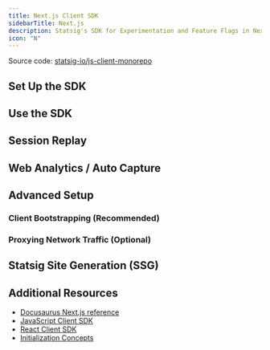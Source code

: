 ```yaml
---
title: Next.js Client SDK
sidebarTitle: Next.js
description: Statsig's SDK for Experimentation and Feature Flags in Next.js applications.
icon: "N"
---
```




<Callout icon="github">
Source code: <a href="https://github.com/statsig-io/js-client-monorepo" target="_blank" rel="noreferrer">statsig-io/js-client-monorepo</a>
</Callout>

## Set Up the SDK

<Steps>
  <Step title="Install the SDK">
    <Installation/>
    <aiSetup/>
  </Step>
  <Step title="Initialize the SDK">
    <manualInstallation/>
  </Step>
</Steps>

## Use the SDK

<checkGateIntro/>
<checkGate/>

<getDynamicConfigIntro/>
<getDynamicConfig/>

<getExperimentLayerIntro/>

<getExperiment/>

<paramStoresIntro />
<paramStore />

<logEventIntro/>
<logEvent/>

## Session Replay

<sessionReplay/>

## Web Analytics / Auto Capture

<webAnalytics/>

<JSStableID/>

## Advanced Setup

### Client Bootstrapping (Recommended)

<bootstrapping/>

### Proxying Network Traffic (Optional)

<proxying/>

## Statsig Site Generation (SSG)

<ssg/>

<statsigOptions />
<JSStatsigOptions />

## Additional Resources

- <a href="https://docs.statsig.com/client/javascript-sdk/next-js/" target="_blank" rel="noreferrer">Docusaurus Next.js reference</a>
- <a href="/client/JavaScript">JavaScript Client SDK</a>
- <a href="/client/React">React Client SDK</a>
 - <a href="/client/concepts/initialize">Initialization Concepts</a>
